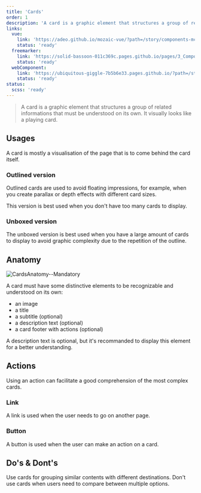 ```yaml
---
title: 'Cards'
order: 1
description: 'A card is a graphic element that structures a group of related informations that must be understood on its own. It visually looks like a playing card.'
links:
  vue:
    link: 'https://adeo.github.io/mozaic-vue/?path=/story/components-mcard'
    status: 'ready'
  freemarker:
    link: 'https://solid-bassoon-011c369c.pages.github.io/pages/3_Components/cards/'
    status: 'ready'
  webComponent:
    link: 'https://ubiquitous-giggle-7b5b6e33.pages.github.io/?path=/story/components-card'
    status: 'ready'
status:
  scss: 'ready'
---
```


> A card is a graphic element that structures a group of related informations that must be understood on its own. It visually looks like a playing card.

## Usages

A card is mostly a visualisation of the page that is to come behind the card itself.

<Preview path="two-cards" nude />

### Outlined version

Outlined cards are used to avoid floating impressions, for example, when you create parallax or depth effects with different card sizes.

<Highlight theme="tips" title="Good to know">

This version is best used when you don't have too many cards to display.

</Highlight>

### Unboxed version

The unboxed version is best used when you have a large amount of cards to display to avoid graphic complexity due to the repetition of the outline.

## Anatomy

![CardsAnatomy--Mandatory](CardsAnatomy--Mandatory.png)

A card must have some distinctive elements to be recognizable and understood on its own:

- an image
- a title
- a subtitle (optional)
- a description text (optional)
- a card footer with actions (optional)

<Highlight theme="warning" title="Be careful">

A description text is optional, but it's recommanded to display this element for a better understanding.

</Highlight>

## Actions

Using an action can facilitate a good comprehension of the most complex cards.

### Link

A link is used when the user needs to go on another page.

<Preview path="card-link" nude />

### Button

A button is used when the user can make an action on a card.

<Preview path="card-button" nude />

## Do's & Dont's

<HintItem>
  Use cards for grouping similar contents with different destinations.
</HintItem>
<HintItem dont>
  Don't use cards when users need to compare between multiple options.
</HintItem>
